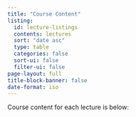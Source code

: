 ```yaml
---
title: "Course Content"
listing:
  id: lecture-listings
  contents: lectures
  sort: "date asc"
  type: table
  categories: false
  sort-ui: false
  filter-ui: false
page-layout: full
title-block-banner: false
date-format: iso
---
```


Course content for each lecture is below: 

::: {#lecture-listings}
:::